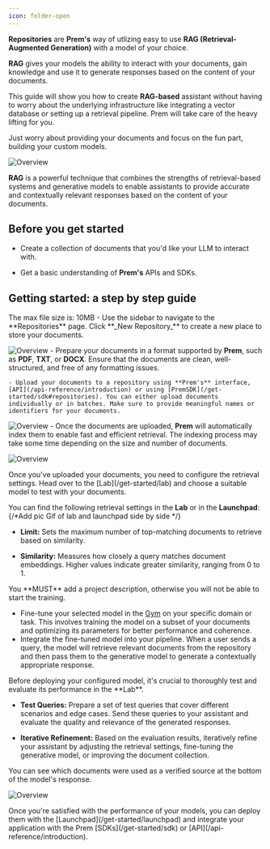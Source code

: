 ```yaml
---
icon: folder-open
---
```


**Repositories** are **Prem's** way of utlizing easy to use **RAG (Retrieval-Augmented Generation)** with a model of your choice.
 
 **RAG** gives your models the ability to interact with your documents, gain knowledge and use it to generate responses based on the content of your documents. 
 
 This guide will show you how to create **RAG-based** assistant without having to worry about the underlying infrastructure like integrating a vector database or setting up a retrieval pipeline. Prem will take care of the heavy lifting for you. 
 
 Just worry about providing your documents and focus on the fun part, building your custom models.

<img
  src="https://static.premai.io/prem-saas-docs/repositories-guide/repositoriesDocumentPage.png"
  alt="Overview"
/>

<Tip>

**RAG** is a powerful technique that combines the strengths of retrieval-based systems and generative models to enable assistants to provide accurate and contextually relevant responses based on the content of your documents.

</Tip>



## Before you get started

- Create a collection of documents that you'd like your LLM to interact with.

- Get a basic understanding of **Prem's** APIs and SDKs.

## Getting started: a step by step guide
<Steps>
  <Step title="Create A Repository and Upload Your Documents">
  <Tip>
    The max file size is: 10MB
  </Tip>
    - Use the sidebar to navigate to the **Repositories** page. Click **_New Repository_** to create a new place to store your documents. 

<img
  src="https://static.premai.io/prem-saas-docs/repositories-guide/repoSidebar.gif"
  alt="Overview"
/>
    - Prepare your documents in a format supported by **Prem**, such as **PDF**, **TXT**, or **DOCX**. Ensure that the documents are clean, well-structured, and free of any formatting issues.

    - Upload your documents to a repository using **Prem's** interface, [API](/api-reference/introduction) or using [PremSDK](/get-started/sdk#repositories). You can either upload documents individually or in batches. Make sure to provide meaningful names or identifiers for your documents.

<img
  src="https://static.premai.io/prem-saas-docs/repositories-guide/uploadDocs.gif"
  alt="Overview"
/>
    - Once the documents are uploaded, **Prem** will automatically index them to enable fast and efficient retrieval. 
  <Warning>
  The indexing process may take some time depending on the size and number of documents.  
  </Warning>
  
   <img
  src="https://static.premai.io/prem-saas-docs/repositories-guide/indexes.png"
  alt="Overview"
/>

    
  </Step>
  <Step title="Choose a Model and Configure Retrieval Settings">
  Once you've uploaded your documents, you need to configure the retrieval settings. Head over to the [Lab](/get-started/lab) and choose a suitable model to test with your documents.
  
   You can find the following retrieval settings in the **Lab** or in the **Launchpad**:
{/*Add pic Gif of lab and launchpad side by side */}
  - **Limit:** Sets the maximum number of top-matching documents to retrieve based on similarity.
  
  - **Similarity:** Measures how closely a query matches document embeddings. Higher values indicate greater similarity, ranging from 0 to 1.
  
  </Step>

  <Step title ="Fine-tune the model with the Gym">

  <Warning>
    You **MUST** add a project description, otherwise you will not be able to start the training.
  </Warning>

  - Fine-tune your selected model in the [Gym](/get-started/autonomous-fine-tuning) on your specific domain or task. This involves training the model on a subset of your documents and optimizing its parameters for better performance and coherence.
  - Integrate the fine-tuned model into your pipeline. When a user sends a query, the model will retrieve relevant documents from the repository and then pass them to the generative model to generate a contextually appropriate response.

  </Step>
  <Step title = "Testing and Evaluation">
Before deploying your configured model, it's crucial to thoroughly test and evaluate its performance in the **Lab**.

 - **Test Queries:** Prepare a set of test queries that cover different scenarios and edge cases. Send these queries to your assistant and evaluate the quality and relevance of the generated responses.

 - **Iterative Refinement:** Based on the evaluation results, iteratively refine your assistant by adjusting the retrieval settings, fine-tuning the generative model, or improving the document collection.
  
  <Note>You can see which documents were used as a verified source at the bottom of the model's response.</Note>
  
  <img
  src="https://static.premai.io/prem-saas-docs/repositories-guide/testRepo.png"
  alt="Overview"
/>
  
  </Step>

  <Step title = "Deployment and Integration">
  Once you're satisfied with the performance of your models, you can deploy them with the [Launchpad](/get-started/launchpad) and integrate your application with the Prem [SDKs](/get-started/sdk) or [API](/api-reference/introduction).
  </Step>

</Steps>